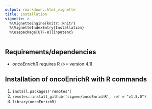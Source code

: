 ```yaml
---
output: rmarkdown::html_vignette
title: Installation
vignette: >
  %\VignetteEngine{knitr::knitr}
  %\VignetteIndexEntry{Installation}
  %\usepackage[UTF-8]{inputenc}
---
```


## Requirements/dependencies

* _oncoEnrichR_ requires R (>= version 4.1)

## Installation of oncoEnrichR with R commands

1.  `install.packages('remotes')`
2.  `remotes::install_github('sigven/oncoEnrichR', ref = "v1.5.0")`
3.  `library(oncoEnrichR)`

<br>
